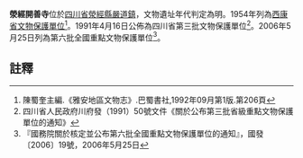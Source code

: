 {{msg:四川省文物保護單位
|名稱 = 開善寺
|編號 = ？
|圖片 = 
|級別 = S0
|分類 = 
|時代 = [[清代|清代]]
|地点 = [[西康省|西康省]][[滎經縣|滎經縣]]
|坐標 =
|登錄 = 1954年9月7日
}}
{{msg:四川省文物保護單位
|名稱 = 開善寺
|編號 = 48
|圖片 = 
|級別 = S3
|分類 = 
|時代 = [[明代|明代]]
|地点 = [[四川省|四川省]][[滎經縣|滎經縣]][[嚴道鎮|嚴道鎮]]
|坐標 =
|登錄 = 1991年4月16日
}}
{{msg:四川省文物保護單位
|名稱 = 開善寺正殿
|編號 = 712
|圖片 = 
|級別 = 106
|分類 = 
|時代 = [[明代|明代]]
|地点 = [[四川省|四川省]][[滎經縣|滎經縣]]
|坐標 =
|登錄 = 2006年5月25日
}}
'''滎經開善寺'''位於[[四川省|四川省]][[滎經縣|滎經縣]][[嚴道鎮|嚴道鎮]]，文物遺址年代判定為明。1954年列為[[西康省文物保護單位|西康省文物保護單位]]<ref>陳蜀奎主編.《雅安地區文物志》.巴蜀書社,1992年09月第1版.第206頁</ref>。1991年4月16日公佈為四川省第三批文物保護單位<ref>四川省人民政府川府發（1991）50號文件《關於公布第三批省級重點文物保護單位的通知》</ref>。2006年5月25日列為第六批全國重點文物保護單位<ref>『國務院關於核定並公布第六批全國重點文物保護單位的通知』，國發〔2006〕19號，2006年5月25日</ref>。
==註釋==
{{reflist}}
{{文物保護單位小作品}}